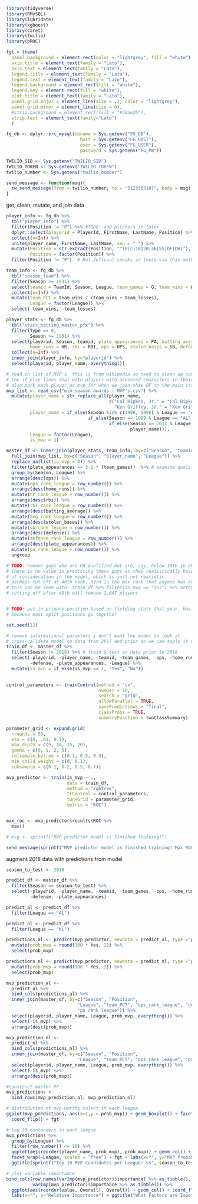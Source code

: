 ```r
library(tidyverse)
library(RMySQL)
library(lubridate)
library(xgboost)
library(caret)
library(twilio)
library(pROC)

fgt = theme(
  panel.background = element_rect(color = "lightgrey", fill = "white"),
  axis.title = element_text(family = "Lato"),
  axis.text = element_text(family = "Lato"),
  legend.title = element_text(family = "Lato"),
  legend.text = element_text(family = "Lato"),
  legend.background = element_rect(fill = "white"),
  legend.key = element_rect(fill = "white"),
  plot.title = element_text(family = "Lato"),
  panel.grid.major = element_line(size = .1, color = "lightgrey"),
  panel.grid.minor = element_line(size = 0),
  #strip.background = element_rect(fill = "#50ae26"),
  strip.text = element_text(family="Lato")
  )

fg_db <- dplyr::src_mysql(dbname = Sys.getenv("FG_DB"), 
                            host = Sys.getenv("FG_HOST"), 
                            user = Sys.getenv("FG_USER"),
                            password = Sys.getenv("FG_PW"))

TWILIO_SID <- Sys.getenv("TWILIO_SID")
TWILIO_TOKEN <- Sys.getenv("TWILIO_TOKEN")
twilio_number <- Sys.getenv("twilio_number")

send_message <- function(msg){
  tw_send_message(from = twilio_number, to = "5123505107", body = msg)
}


```

get, clean, mutate, and join data

```r
player_info <- fg_db %>%
  tbl("player_info") %>%
  filter(Position != "P") %>% #TODO: add pitchers in later
  dplyr::select(playerid = PlayerId, FirstName, LastName, Position) %>%
  collect(n=Inf) %>%
  unite(player_name, FirstName, LastName, sep = " ") %>%
  mutate(Position = str_extract(Position, "^(P|C|1B|2B|3B|SS|OF|DH)"), #use first position listed to avoid split positions
         Position = factor(Position)) %>%
  filter(Position != "P")  # Hal Jeffcoat sneaks in there via this method of getting positions

team_info <- fg_db %>%
  tbl("season_team") %>%
  filter(Season >= 1931) %>%   
  select(teamid = TeamId, Season, League, team_games = G, team_wins = W, team_losses = L) %>%
  collect(n=Inf) %>%
  mutate(team_PCT = team_wins / (team_wins + team_losses),
         League = factor(League)) %>%
  select(-team_wins, -team_losses)

player_stats <- fg_db %>%
  tbl("stats_batting_master_pfx") %>%
  filter(Type == 0,
         Season >= 1931) %>%
  select(playerid, Season, teamid, plate_appearances = PA, batting_average = AVG, 
         home_runs = HR, rbi = RBI, ops = OPS, stolen_bases = SB, defense = Fielding) %>%
  collect(n=Inf) %>%
  inner_join(player_info, by="playerid") %>%
  select(playerid, player_name, everything())

# read in list of MVP's. this is from wikipedia so need to clean up some of the names to match FanGraphs
# the if_else lines deal with players with accented characters in their names
# also mark each player as mvp for when we join this DF to the main stats DF later
mvp_list <- read_csv("mlb season awards - MVP's.csv") %>% 
  mutate(player_name = str_replace_all(player_name,
                                       c("Cal Ripken, Jr." = "Cal Ripken",
                                         "Ken Griffey, Jr." = "Ken Griffey Jr.")),
         player_name = if_else(Season %in% c(1996, 1998) & League == "AL", "Juan Gonzalez",
                               if_else(Season == 1999 & League == "AL", "Ivan Rodriguez",
                                       if_else(Season == 2017 & League == "AL", "Jose Altuve",
                                               player_name))),
         League = factor(League),
         is_mvp = 1)

master_df <- inner_join(player_stats, team_info, by=c("Season", "teamid")) %>%
  full_join(mvp_list, by=c("Season", "player_name", "League")) %>%
  replace_na(list(is_mvp = 0)) %>%
  filter(plate_appearances >= 3.1 * (team_games))  %>% # examine qualified players only
  group_by(Season, League) %>%    
  arrange(desc(ops)) %>%   
  mutate(ops_rank_league = row_number()) %>%
  arrange(desc(home_runs)) %>%
  mutate(hr_rank_league = row_number()) %>%
  arrange(desc(rbi)) %>%
  mutate(rbi_rank_league = row_number()) %>%
  arrange(desc(batting_average)) %>%
  mutate(avg_rank_league = row_number()) %>%
  arrange(desc(stolen_bases)) %>%
  mutate(sb_rank_league = row_number()) %>%
  arrange(desc(defense)) %>%
  mutate(defense_rank_league = row_number()) %>%
  arrange(desc(plate_appearances)) %>%
  mutate(pa_rank_league = row_number()) %>%
  ungroup

```

```r

# TODO: remove guys who are PA-qualified but are, say, below 10th in OPS ranking. or something like that
# there is no value in predicting these guys as they realistically have a 0% shot at MVP. they're getting small amounts
# of consideration in the model, which is just not realistic.
# perhaps cut off at 40th rank. 33rd is the max rank that anyone has ever had who won mvp ... Maury Wills, 1962
# this can be seen with: train_df %>% filter(is_mvp == "Yes") %>% arrange(desc(ops_rank_league)) %>% View()
# cutting off after 40th will remove 2,847 players


# TODO: put in primary position based on fielding stats that year. having the split 1B/DH position isn't helpful
# because most split positions go together

set.seed(12)

# remove informational paramters i don't want the model to look at
# cross-validate model on data from 2017 and prior so we can apply it to 2018 data
train_df <- master_df %>%
  filter(Season != 2018) %>% # train & test on data prior to 2018
  select(-playerid, -player_name, -teamid, -team_games, -ops, -home_runs, -rbi, -stolen_bases, -batting_average,
         -defense, -plate_appearances, -League) %>%
  mutate(is_mvp = if_else(is_mvp == 1, "Yes", "No"))
  

control_parameters <- trainControl(method = "cv",
                                   number = 10,
                                   search = "grid",
                                   allowParallel = TRUE,
                                   savePredictions = "final",
                                   classProbs = TRUE,
                                   summaryFunction = twoClassSummary)

parameter_grid <- expand.grid(
  nrounds = 50, 
  eta = c(0, .01, 0.1),
  max_depth = c(5, 10, 15, 20),
  gamma = c(0, 1, 2, 5),
  colsample_bytree = c(0.1, 0.5, 0.9),
  min_child_weight = c(0, 0.1),
  subsample = c(0.1, 0.2, 0.5, 0.7))

mvp_predictor <- train(is_mvp ~ .,
                       data = train_df, 
                       method = "xgbTree", 
                       trControl = control_parameters,
                       tuneGrid = parameter_grid,
                       metric = "ROC")


max_roc <- mvp_predictor$results$ROC %>% 
  max()

# msg <- sprintf("MVP predictor model is finished training!")

send_message(sprintf("MVP predictor model is finished training! Max ROC: %s", max_roc))


```

augment 2018 data with predictions from model

```r

season_to_test <- 2018

predict_df <- master_df %>%
  filter(Season == season_to_test) %>%
  select(-playerid, -player_name, -teamid, -team_games, -ops, -home_runs, -rbi, -batting_average, -is_mvp,
         -defense, -plate_appearances)

predict_al <- predict_df %>%
  filter(League == "AL")

predict_nl <- predict_df %>%
  filter(League == "NL")

predictions_al <- predict(mvp_predictor, newdata = predict_al, type ="prob") %>%
  mutate(prob_mvp = round(100 * Yes, 2)) %>%
  select(prob_mvp)

predictions_nl <- predict(mvp_predictor, newdata = predict_nl, type ="prob") %>%
  mutate(prob_mvp = round(100 * Yes, 2)) %>%
  select(prob_mvp)

mvp_prediction_al <-
  predict_al %>%
  bind_cols(predictions_al) %>%
  inner_join(master_df, by=c("Season", "Position", 
                           "League", "team_PCT", "ops_rank_league", "defense_rank_league",
                           "pa_rank_league")) %>%
  select(playerid, player_name, League, prob_mvp, everything()) %>%
  select(-is_mvp) %>%
  arrange(desc(prob_mvp))

mvp_prediction_nl <-
  predict_nl %>%
  bind_cols(predictions_nl) %>%
  inner_join(master_df, by=c("Season", "Position", 
                           "League", "team_PCT", "ops_rank_league", "pa_rank_league")) %>%
  select(playerid, player_name, League, prob_mvp, everything()) %>%
  select(-is_mvp) %>%
  arrange(desc(prob_mvp))

#construct master DF
mvp_predictions <-
  bind_rows(mvp_prediction_al, mvp_prediction_nl)

# distribution of mvp-worthy talent in each league
ggplot(mvp_predictions, aes(x=1,y = prob_mvp)) + geom_boxplot() + facet_wrap(~League) +
  coord_flip() + fgt

# top 10 contenders in each league
mvp_predictions %>%
  group_by(League) %>%
  filter(row_number() <= 10) %>%
  ggplot(aes(reorder(player_name, prob_mvp), prob_mvp)) + geom_col() + coord_flip() + 
  facet_wrap(~League, scales = "free") + fgt + labs(x="", y="MVP Probability (%)") +
  ggtitle(sprintf("Top 10 MVP Candidates per League: %s", season_to_test))

# plot variable importance
bind_cols(row.names(varImp(mvp_predictor)$importance) %>% as_tibble(), 
          varImp(mvp_predictor)$importance %>% as_tibble()) %>%
  ggplot(aes(reorder(value, Overall), Overall)) + geom_col() + coord_flip() + fgt +
  labs(x="", y="Relative Importance") + ggtitle("What Factors are Important in MVP Voting?")



```